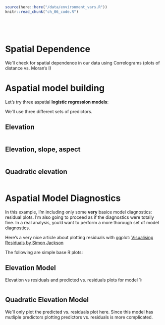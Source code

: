 ```r
source(here::here("/data/environment_vars.R"))
knitr::read_chunk("ch_06_code.R")
```


```r
```

```r
```

```r
```

```r
```


# Spatial Dependence
We'll check for spatial dependence in our data using Correlograms (plots of distance vs. Moran's I)






# Aspatial model building {.tabset}

Let's try three aspatial **logistic regression models**:

We'll use three different sets of predictors.

## Elevation
<div class="fold s o">
```r
```
</div>



## Elevation, slope, aspect
<div class="fold s o">
```r
```
</div>




## Quadratic elevation
<div class="fold s o">
```r
```
</div>


# Aspatial Model Diagnostics

In this example, I'm including only some **very** basice model diagnostics: residual plots.  I'm also going to proceed as if the diagnostics were totally fine.  In a real analysis, you'd want to perform a more thorough set of model diagnostics.


Here's a very nice article about plotting residuals with ggplot: 
<a href="https://drsimonj.svbtle.com/visualising-residuals">Visualising Residuals by Simon Jackson</a>

The following are simple base R plots:

## Elevation Model

Elevation vs residuals and predicted vs. residuals plots for model 1: 

<div class="fold s">
```r
```
</div>


## Quadratic Elevation Model

We'll only plot the predicted vs. residuals plot here.  Since this model has mutliple predictors plotting predictors vs. residuals is more complicated.

<div class="fold s">
```r
```
</div>

